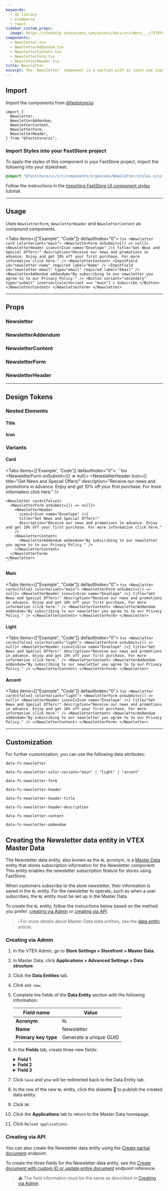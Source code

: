 ```yaml
---
keywords:
  - UI library
  - ecommerce
  - react
sidebar_custom_props:
  image: https://vtexhelp.vtexassets.com/assets/docs/src/Hero___c73fdfe80ce87c2ccc4701c07e9d5398.png
components:
  - Newsletter.tsx
  - NewsletterAddendum.tsx
  - NewsletterContent.tsx
  - NewsletterForm.tsx
  - NewsletterHeader.tsx
title: Newsletter
excerpt: The `Newsletter` component is a section with at least one input text with an action allowing users to submit their input.
---
```


## Import

Import the components from [@faststore/ui](/../docs/guides/faststore/components-index)

```tsx
import {
  Newsletter,
  NewsletterAddendum,
  NewsletterContent,
  NewsletterForm,
  NewsletterHeader,
} from "@faststore/ui";
```

### Import Styles into your FastStore project

To apply the styles of this component in your FastStore project, import the following into your stylesheet:

```scss
@import "@faststore/ui/src/components/organisms/Newsletter/styles.scss";
```

Follow the instructions in the [Importing FastStore UI component styles](https://developers.vtex.com/docs/guides/faststore/using-themes-importing-ui-components-styles) tutorial.

---

## Usage

Uses `NewsletterForm`, `NewsletterHeader` and `NewsletterContent` as compound components.

<Tabs items={["Example", "Code"]} defaultIndex="0">
  <Tab>
    <OverviewSection>
      <NewsletterUsage />
    </OverviewSection>
  </Tab>
  <Tab>
    ```tsx
    <Newsletter card colorVariant="main">
      <NewsletterForm onSubmit={() => null}>
        <NewsletterHeader
          icon={<Icon name="Envelope" />}
          title="Get News and Special Offers!"
          description="Receive our news and promotions in advance. Enjoy and get 10% off your first purchase. For more information click here."
        />
        <NewsletterContent>
          <InputField id="newsletter-name" required label="Name" />
          <InputField
            id="newsletter-email"
            type="email"
            required
            label="Email"
          />
          <NewsletterAddendum addendum="By subscribing to our newsletter you agree to to our Privacy Policy." />
          <Button
            variant="secondary"
            type="submit"
            inverse={colorVariant === "main"}
          >
            Subscribe
          </Button>
        </NewsletterContent>
      </NewsletterForm>
    </Newsletter>
    ```
  </Tab>
</Tabs>

---

## Props

### Newsletter

<ComponentPropsSection component="Newsletter" />

### NewsletterAddendum

<ComponentPropsSection component="NewsletterAddendum" />

### NewsletterContent

<ComponentPropsSection component="NewsletterContent" />

### NewsletterForm

<ComponentPropsSection component="NewsletterForm" />

### NewsletterHeader

<ComponentPropsSection component="NewsletterHeader" />

---

## Design Tokens

<TokenTable>
  <TokenRow
    token="--fs-newsletter-padding-mobile"
    value="var(--fs-spacing-5)"
  />
  <TokenRow
    token="--fs-newsletter-padding-desktop"
    value="var(--fs-spacing-9) 10%"
  />
  <TokenRow
    token="--fs-newsletter-border-radius"
    value="var(--fs-border-radius)"
  />
</TokenTable>

### Nested Elements

#### Title

<TokenTable>
  <TokenRow
    token="--fs-newsletter-title-size"
    value="var(--fs-text-size-title-section)"
  />
  <TokenRow
    token="--fs-newsletter-title-weight"
    value="var(--fs-text-weight-bold)"
  />
</TokenTable>

#### Icon

<TokenTable>
  <TokenRow token="--fs-newsletter-icon-size" value="var(--fs-spacing-5)" />
</TokenTable>

### Variants

#### Card

<Tabs items={['Example', 'Code']} defaultIndex="0">
  <Tab>
    <OverviewSection>
      <NewsletterUsage card/>
    </OverviewSection>
    <OverviewSection>
      <NewsletterUsage />
    </OverviewSection>
  </Tab>
  <Tab>
    ```tsx
    <Newsletter card>
      <NewsletterForm onSubmit={() => null}>
        <NewsletterHeader
          icon={<Icon name="Envelope" />}
          title="Get News and Special Offers!"
          description="Receive our news and promotions in advance. Enjoy and get 10% off your first purchase. For more information click here."
        />
        <NewsletterContent>
          <NewsletterAddendum addendum="By subscribing to our newsletter you agree to to our Privacy Policy." />
        </NewsletterContent>
      </NewsletterForm>
    </Newsletter>

    <Newsletter card={false}>
      <NewsletterForm onSubmit={() => null}>
        <NewsletterHeader
          icon={<Icon name="Envelope" />}
          title="Get News and Special Offers!"
          description="Receive our news and promotions in advance. Enjoy and get 10% off your first purchase. For more information click here."
        />
        <NewsletterContent>
          <NewsletterAddendum addendum="By subscribing to our newsletter you agree to to our Privacy Policy." />
        </NewsletterContent>
      </NewsletterForm>
    </Newsletter>
    ```

  </Tab>
</Tabs>

<TokenTable>
  <TokenRow
    token="--fs-newsletter-card-border-radius"
    value="var(--fs-border-radius)"
  />
</TokenTable>

#### Main

<Tabs items={["Example", "Code"]} defaultIndex="0">
  <Tab>
    <OverviewSection>
      <NewsletterUsage />
    </OverviewSection>
  </Tab>
  <Tab>
    ```tsx
    <Newsletter card={false} colorVariant="main">
      <NewsletterForm onSubmit={() => null}>
        <NewsletterHeader
          icon={<Icon name="Envelope" />}
          title="Get News and Special Offers!"
          description="Receive our news and promotions in advance. Enjoy and get 10% off your first purchase. For more information click here."
        />
        <NewsletterContent>
          <NewsletterAddendum addendum="By subscribing to our newsletter you agree to to our Privacy Policy." />
        </NewsletterContent>
      </NewsletterForm>
    </Newsletter>
    ```
  </Tab>
</Tabs>

<TokenTable>
  <TokenRow
    token="--fs-newsletter-main-bkg-color"
    value="var(--fs-color-primary-bkg)"
  />
  <TokenRow
    token="--fs-newsletter-main-text-color"
    value="var(--fs-color-primary-text)"
  />
</TokenTable>

#### Light

<Tabs items={["Example", "Code"]} defaultIndex="0">
  <Tab>
    <OverviewSection>
      <NewsletterUsage colorVariant="light" />
    </OverviewSection>
  </Tab>
  <Tab>
    ```tsx
    <Newsletter card={false} colorVariant="light">
      <NewsletterForm onSubmit={() => null}>
        <NewsletterHeader
          icon={<Icon name="Envelope" />}
          title="Get News and Special Offers!"
          description="Receive our news and promotions in advance. Enjoy and get 10% off your first purchase. For more information click here."
        />
        <NewsletterContent>
          <NewsletterAddendum addendum="By subscribing to our newsletter you agree to to our Privacy Policy." />
        </NewsletterContent>
      </NewsletterForm>
    </Newsletter>
    ```
  </Tab>
</Tabs>

<TokenTable>
  <TokenRow
    token="--fs-newsletter-light-bkg-color"
    value="var(--fs-color-secondary-bkg-light)"
  />
  <TokenRow
    token="--fs-newsletter-light-text-color"
    value="var(--fs-color-text-display)"
  />
</TokenTable>

#### Accent

<Tabs items={["Example", "Code"]} defaultIndex="0">
  <Tab>
    <OverviewSection>
      <NewsletterUsage colorVariant="accent" />
    </OverviewSection>
  </Tab>
  <Tab>
    ```tsx
    <Newsletter card={false} colorVariant="light">
      <NewsletterForm onSubmit={() => null}>
        <NewsletterHeader
          icon={<Icon name="Envelope" />}
          title="Get News and Special Offers!"
          description="Receive our news and promotions in advance. Enjoy and get 10% off your first purchase. For more information click here."
        />
        <NewsletterContent>
          <NewsletterAddendum addendum="By subscribing to our newsletter you agree to to our Privacy Policy." />
        </NewsletterContent>
      </NewsletterForm>
    </Newsletter>
    ```
  </Tab>
</Tabs>

<TokenTable>
  <TokenRow
    token="--fs-newsletter-accent-bkg-color"
    value="var(--fs-color-highlighted-bkg)"
  />
  <TokenRow
    token="--fs-newsletter-accent-text-color"
    value="var(--fs-newsletter-light-text-color)"
  />
</TokenTable>

---

## Customization

For further customization, you can use the following data attributes:

`data-fs-newsletter`

`data-fs-newsletter-color-variant="main" | "light" | "accent"`

`data-fs-newsletter-form`

`data-fs-newsletter-header`

`data-fs-newsletter-header-title`

`data-fs-newsletter-header-description`

`data-fs-newsletter-content`

`data-fs-newsletter-addendum`

## Creating the Newsletter data entity in VTEX Master Data

The Newsletter data entity, also known as the `NL` acronym, is a [Master Data](https://help.vtex.com/en/tutorial/master-data--4otjBnR27u4WUIciQsmkAw?&utm_source=autocomplete) entity that stores subscription information for the Newsletter component. This entity enables the newsletter subscription feature for stores using FastStore.

When customers subscribe to the store newsletter, their information is saved in the `NL` entity. For the newsletter to operate, such as when a user subscribes, the `NL` entity must be set up in the Master Data.

To create the `NL` entity, follow the instructions below based on the method you prefer: [creating via Admin](#creating-via-admin) or [creating via API](#creating-via-api).

> ℹ For more details about Master Data data entities, see the [data entity](https://help.vtex.com/en/tutorial/data-entity--tutorials_1265) article.

### Creating via Admin

1. In the VTEX Admin, go to **Store Settings > Storefront > Master Data**.
2. In Master Data, click **Applications > Advanced Settings > Data structure**.
3. Click the **Data Entities** tab.
4. Click `Add new`.
5. Complete the fields of the **Data Entity** section with the following information:

    | **Field name**             | **Value**              |
    | -------------------------- | ---------------------- |
    | **Acronym**                | `NL`                   |
    | **Name**                   | Newsletter             |
    | **Primary key type**       | Generate a unique GUID |

6. In the **Fields** tab, create three new fields:

    <details>
    <summary><b>Field 1</b></summary>

    This field will store the customer's email address for newsletter subscription. 

    1. Click `New Field` and complete the field with the following values:
    
        | **Name**   | **Display Name** | **Type** |
        | ---------- | ---------------- | -------- |
        | email      | Email            | Email    |

    2. Click the gear icon (⚙️) to open the field configuration options and check all the following options:

        - **Is nullable?**
        - **Make readable without credentials**
        - **Allow editing without credentials**
        - **Allow filtering without credentials**

    3. In the **Search and filter settings** section, check the **Is searchable?** and **Is filterable?** options.
      
      ![newsletter-field-1](https://vtexhelp.vtexassets.com/assets/docs/src/newsletter-field-1___61c595999569e52175f1de93d9ecd8f0.png)

    </details>

    <details>
    <summary><b>Field 2</b></summary>

    This field will indicate whether the user will receive the newsletter.

    1. Click `New field` and complete the field with the following values:
        
      | **Name** | **Display Name** | **Type** |
      | ----------------- | ------------------- | -------- |
      | isNewsletterOptIn | Receive newsletter? | Boolean |

    2. Click the gear icon ⚙️ to open the field configuration options and check all the following options:

      - **Make readable without credentials**
      - **Allow editing without credentials**
      - **Allow filtering without credentials**

    3. In the **Search and filter settings** section, check the **Is searchable?** and **Is filterable?** options.
          
      ![newsletter-field-2](https://vtexhelp.vtexassets.com/assets/docs/src/newsletter-field-2___62281c88b10436ce052707080cc5173e.png)

    </details>

    <details>
    <summary><b>Field 3</b></summary>

    This field will store the user’s name. 

    1. Click `New Field` and complete the field with the following values:

        | **Name** | **Display Name** | **Type**     |
        | -------- | ---------------- | ------------ |
        | name     | Name             | Varchar 750  |

    2. Click the gear icon (⚙️) to open the field configuration options and check all the following options:

        - **Make readable without credentials**
        - **Allow editing without credentials**
        - **Allow filtering without credentials**

    3. In the **Search and filter settings** section, check the **Is searchable?** and **Is filterable?** options.
      
      ![newsletter-field-3](https://vtexhelp.vtexassets.com/assets/docs/src/newsletter-field-3___4e7d9fec7f0a827c5d49908df0e2f20b.png)

    </details>

7. Click `Save` and you will be redirected back to the Data Entity tab.
8. In the row of the new `NL` entity, click the diskette 💾 to publish the created data entity.
9. Click `OK`.
10. Click the **Applications** tab to return to the Master Data homepage.
11. Click `Reload applications`.

### Creating via API

You can also create the Newsletter data entity using the [Create partial document](https://developers.vtex.com/docs/api-reference/masterdata-api#patch-/api/dataentities/-acronym-/documents) endpoint.

To create the three fields for the Newsletter data entity, see the [Create document with custom ID or update entire document](https://developers.vtex.com/docs/api-reference/masterdata-api#put-/api/dataentities/-acronym-/documents/-id-) endpoint reference.

> ⚠️ The field information must be the same as described in [Creating via Admin](#creating-via-admin).

